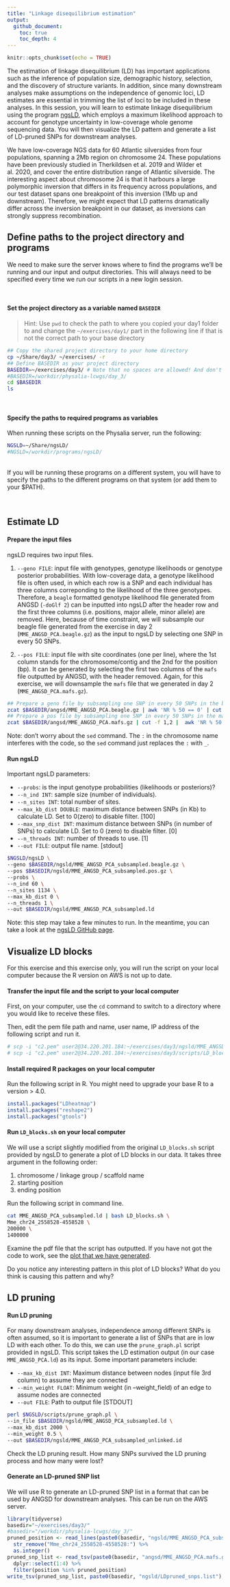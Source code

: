```yaml
---
title: "Linkage disequilibrium estimation"
output: 
  github_document:
    toc: true
    toc_depth: 4
---
```


```r
knitr::opts_chunk$set(echo = TRUE)
```

The estimation of linkage disequilibrium (LD) has important applications such as the inference of population size, demographic history, selection, and the discovery of structure variants. In addition, since many downstream analyses make assumptions on the independence of genomic loci, LD estimates are essential in trimming the list of loci to be included in these analyses. In this session, you will learn to estimate linkage disequilibrium using the program [ngsLD](https://github.com/fgvieira/ngsLD), which employs a maximum likelihood approach to account for genotype uncertainty in low-coverage whole genome sequencing data. You will then visualize the LD pattern and generate a list of LD-pruned SNPs for downstream analyses.

We have low-coverage NGS data for 60 Atlantic silversides from four populations, spanning a 2Mb region on chromosome 24. These populations have been previously studied in Therkildsen et al. 2019 and Wilder et al. 2020, and cover the entire distribution range of Atlantic silverside. The interesting aspect about chromosome 24 is that it harbours a large polymorphic inversion that differs in its frequency across populations, and our test dataset spans one breakpoint of this inversion (1Mb up and downstream). Therefore, we might expect that LD patterns dramatically differ across the inversion breakpoint in our dataset, as inversions can strongly suppress recombination.

## Define paths to the project directory and programs

We need to make sure the server knows where to find the programs we'll be running and our input and output directories. This will always need to be specified every time we run our scripts in a new login session.

<br>

#### Set the project directory as a variable named `BASEDIR`

> Hint: Use `pwd` to check the path to where you copied your day1 folder to and change the `~/exercises/day1/` part in the following line if that is not the correct path to your base directory

```bash

## Copy the shared project directory to your home directory
cp ~/Share/day3/ ~/exercises/ -r
## Define BASEDIR as your project directory
BASEDIR=~/exercises/day3/ # Note that no spaces are allowed! And don't put a slash after day1
#BASEDIR=/workdir/physalia-lcwgs/day_3/
cd $BASEDIR
ls

```

<br>

#### Specify the paths to required programs as variables

When running these scripts on the Physalia server, run the following:

```bash

NGSLD=~/Share/ngsLD/
#NGSLD=/workdir/programs/ngsLD/

```

<br>
If you will be running these programs on a different system, you will have to specify the paths to the different programs on that system (or add them to your $PATH).

<br>

## Estimate LD

#### Prepare the input files

ngsLD requires two input files. 

1. `--geno FILE`: input file with genotypes, genotype likelihoods or genotype posterior probabilities. With low-coverage data, a genotype likelihood file is often used, in which each row is a SNP and each individual has three columns correponding to the likelihood of the three genotypes. Therefore, a `beagle` formatted genotype likelihood file generated from ANGSD (`-doGlf 2`) can be inputted into ngsLD after the header row and the first three columns (i.e. positions, major allele, minor allele) are removed. Here, because of time constraint, we will subsample our beagle file generated from the exercise in day 2 (`MME_ANGSD_PCA.beagle.gz`) as the input to ngsLD by selecting one SNP in every 50 SNPs.

2. `--pos FILE`: input file with site coordinates (one per line), where the 1st column stands for the chromosome/contig and the 2nd for the position (bp). It can be generated by selecting the first two columns of the `mafs` file outputted by ANGSD, with the header removed. Again, for this exercise, we will downsample the `mafs` file that we generated in day 2 (`MME_ANGSD_PCA.mafs.gz`).

```bash
## Prepare a geno file by subsampling one SNP in every 50 SNPs in the beagle filre
zcat $BASEDIR/angsd/MME_ANGSD_PCA.beagle.gz | awk 'NR % 50 == 0' | cut -f 4- | gzip  > $BASEDIR/ngsld/MME_ANGSD_PCA_subsampled.beagle.gz
## Prepare a pos file by subsampling one SNP in every 50 SNPs in the mafs filre
zcat $BASEDIR/angsd/MME_ANGSD_PCA.mafs.gz | cut -f 1,2 |  awk 'NR % 50 == 0' | sed 's/:/_/g'| gzip > $BASEDIR/ngsld/MME_ANGSD_PCA_subsampled.pos.gz
```

Note: don't worry about the `sed` command. The `:` in the chromosome name interferes with the code, so the `sed` command just replaces the `:` with `_`.

#### Run ngsLD

Important ngsLD parameters:

* `--probs`: is the input genotype probabilities (likelihoods or posteriors)?
* `--n_ind INT`: sample size (number of individuals).
* `--n_sites INT`: total number of sites.
* `--max_kb_dist DOUBLE`: maximum distance between SNPs (in Kb) to calculate LD. Set to 0(zero) to disable filter. [100]
* `--max_snp_dist INT`: maximum distance between SNPs (in number of SNPs) to calculate LD. Set to 0 (zero) to disable filter. [0]
* `--n_threads INT`: number of threads to use. [1]
* `--out FILE`: output file name. [stdout]

```bash
$NGSLD/ngsLD \
--geno $BASEDIR/ngsld/MME_ANGSD_PCA_subsampled.beagle.gz \
--pos $BASEDIR/ngsld/MME_ANGSD_PCA_subsampled.pos.gz \
--probs \
--n_ind 60 \
--n_sites 1134 \
--max_kb_dist 0 \
--n_threads 1 \
--out $BASEDIR/ngsld/MME_ANGSD_PCA_subsampled.ld 
```

Note: this step may take a few minutes to run. In the meantime, you can take a look at the [ngsLD GitHub page](https://github.com/fgvieira/ngsLD).

## Visualize LD blocks

For this exercise and this exercise only, you will run the script on your local computer because the R version on AWS is not up to date. 

#### Transfer the input file and the script to your local computer

First, on your computer, use the `cd` command to switch to a directory where you would like to receive these files. 

Then, edit the pem file path and name, user name, IP address of the following script and run it.

```bash
# scp -i "c2.pem" user2@34.220.201.184:~/exercises/day3/ngsld/MME_ANGSD_PCA_subsampled.ld ./
# scp -i "c2.pem" user2@34.220.201.184:~/exercises/day3/scripts/LD_blocks.sh ./
```

#### Install required R packages on your local computer

Run the following script in R. You might need to upgrade your base R to a version > 4.0.

```r
install.packages("LDheatmap")
install.packages("reshape2")
install.packages("gtools")
```

#### Run `LD_blocks.sh` on your local computer

We will use a script slightly modified from the original `LD_blocks.sh` script provided by ngsLD to generate a plot of LD blocks in our data. It takes three argument in the following order:

1. chromosome / linkage group / scaffold name
2. starting position
3. ending position

Run the following script in command line.

```bash
cat MME_ANGSD_PCA_subsampled.ld | bash LD_blocks.sh \
Mme_chr24_2558528-4558528 \
200000 \
1400000
```

Examine the pdf file that the script has outputted. If you have not got the code to work, see the [plot that we have generated](https://github.com/nt246/physalia-lcwgs/blob/main/day_3/ngsld/LD_blocks.r2.pdf).

Do you notice any interesting pattern in this plot of LD blocks? What do you think is causing this pattern and why?

## LD pruning

#### Run LD pruning

For many downstream analyses, independence among different SNPs is often assumed, so it is important to generate a list of SNPs that are in low LD with each other. To do this, we can use the `prune_graph.pl` script provided in ngsLD. This script takes the LD estimation output (in our case `MME_ANGSD_PCA.ld`) as its input. Some important parameters include:

* `--max_kb_dist INT`: Maximum distance between nodes (input file 3rd column) to assume they are connected
* `--min_weight FLOAT`: Minimum weight (in --weight_field) of an edge to assume nodes are connected
* `--out FILE`: Path to output file [STDOUT]

```bash
perl $NGSLD/scripts/prune_graph.pl \
--in_file $BASEDIR/ngsld/MME_ANGSD_PCA_subsampled.ld \
--max_kb_dist 2000 \
--min_weight 0.5 \
--out $BASEDIR/ngsld/MME_ANGSD_PCA_subsampled_unlinked.id
```

Check the LD pruning result. How many SNPs survived the LD pruning process and how many were lost?

#### Generate an LD-pruned SNP list

We will use R to generate an LD-pruned SNP list in a format that can be used by ANGSD for downstream analyses. This can be run on the AWS server. 

```r
library(tidyverse)
basedir="~/exercises/day3/"
#basedir="/workdir/physalia-lcwgs/day_3/"
pruned_position <- read_lines(paste0(basedir, "ngsld/MME_ANGSD_PCA_subsampled_unlinked.id")) %>%
  str_remove("Mme_chr24_2558528-4558528:") %>%
  as.integer()
pruned_snp_list <- read_tsv(paste0(basedir, "angsd/MME_ANGSD_PCA.mafs.gz")) %>%
  dplyr::select(1:4) %>%
  filter(position %in% pruned_position)
write_tsv(pruned_snp_list, paste0(basedir, "ngsld/LDpruned_snps.list"), col_names = F)
```